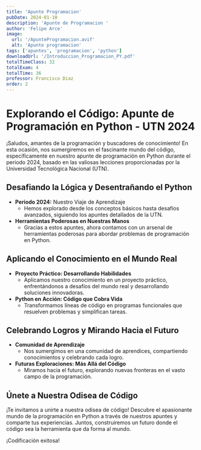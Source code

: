 ```yaml
---
title: 'Apunte Programacion'
pubDate: 2024-01-10
description: 'Apunte de Programacion '
author: 'Felipe Arce'
image:
  url: '/ApunteProgramacion.avif'
  alt: 'Apunte programacion'
tags: ['apuntes', 'programacion', 'python']
downloadUrl: '/Introduccion_Programacion_PY.pdf'
totalTimeClass: 32
totalExam: 4
totalTime: 36
professor: Francisco Diaz
order: 2
---
```


# Explorando el Código: Apunte de Programación en Python - UTN 2024

¡Saludos, amantes de la programación y buscadores de conocimiento! En esta
ocasión, nos sumergiremos en el fascinante mundo del código, específicamente en
nuestro apunte de programación en Python durante el periodo 2024, basado en las
valiosas lecciones proporcionadas por la Universidad Tecnológica Nacional (UTN).

## Desafiando la Lógica y Desentrañando el Python

- **Periodo 2024:** Nuestro Viaje de Aprendizaje
  - Hemos explorado desde los conceptos básicos hasta desafíos avanzados,
    siguiendo los apuntes detallados de la UTN.
- **Herramientas Poderosas en Nuestras Manos**
  - Gracias a estos apuntes, ahora contamos con un arsenal de herramientas
    poderosas para abordar problemas de programación en Python.

## Aplicando el Conocimiento en el Mundo Real

- **Proyecto Práctico: Desarrollando Habilidades**
  - Aplicamos nuestro conocimiento en un proyecto práctico, enfrentándonos a
    desafíos del mundo real y desarrollando soluciones innovadoras.
- **Python en Acción: Código que Cobra Vida**
  - Transformamos líneas de código en programas funcionales que resuelven
    problemas y simplifican tareas.

## Celebrando Logros y Mirando Hacia el Futuro

- **Comunidad de Aprendizaje**
  - Nos sumergimos en una comunidad de aprendices, compartiendo conocimientos y
    celebrando cada logro.
- **Futuras Exploraciones: Más Allá del Código**
  - Miramos hacia el futuro, explorando nuevas fronteras en el vasto campo de la
    programación.

## Únete a Nuestra Odisea de Código

¡Te invitamos a unirte a nuestra odisea de código! Descubre el apasionante mundo
de la programación en Python a través de nuestros apuntes y comparte tus
experiencias. Juntos, construiremos un futuro donde el código sea la herramienta
que da forma al mundo.

¡Codificación exitosa!
